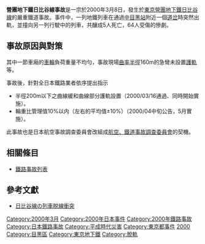 {{Expand language|ja}}
{{Infobox rail accident 
|title = 營團地下鐵日比谷線事故
|boxwidth = 
|image = 
|image_width = 
|caption = 
|date = {{和暦|2000}}3月8日
|time = 9時1分(JST)
|location = [[東京都|東京都]][[目黑區|目黑區]]
|location-dist =
|location-dist-mi =
|location-dir =
|location-city =
|country = {{JPN}}
|line = [[東京地下鐵日比谷線|日比谷線]]
|operator = [[帝都高速度交通營團|帝都高速度交通營團]]
|type = [[脫軌|脫軌事故]]
|cause = 
|trains = 2台
|pax = 
|deaths = 5人
|injuries = 64人
|damage = 
}}

'''營團地下鐵日比谷線事故'''是一宗於2000年3月8日，發生於[[東京|東京]][[營團地下鐵|營團地下鐵]][[日比谷線|日比谷線]]的嚴重鐵道事故。事件中，一列地鐵列車在通過[[中目黑站|中目黑站]]附近一個[[道岔|道岔]]時突然出軌，並撞向另一列行駛中的列車，共釀成5人死亡，64人受傷的慘劇。

== 事故原因與對策 ==
其中一節車廂的[[車輪|車輪]]負荷重量不均勻，事故現場[[曲率半徑|曲率半徑]]160m的急彎未設置[[護軌|護軌]]等。

事故後，針對全日本鐵路業者依序提出指示

* 半徑200m以下之曲線緩和曲線部分護軌設置（2000/03/16通過、同時開始實施）。
* 輪重比管理值10%以内（左右的平均值±10%）（2000/04中旬公告，5月實施）。

此事故也是日本航空事故調查委員會改組成[[航空、鐵道事故調查委員會_(日本)|航空、鐵道事故調查委員會]]的契機。

==相關條目==
*[[鐵路事故列表|鐵路事故列表]]

==參考文獻==
{{refbegin}}
*[https://web.archive.org/web/20090211153813/http://shippai.jst.go.jp/fkd/Detail?fn=0&id=CA0000608& 日比谷線の列車脱線衝突]{{ja}}
{{refend}}
{{reflist}}

{{Japan-rail-stub}}
{{Event-stub}}
{{Portal bar|日本|鐵路|東京|城市軌道交通|日本鐵路|災害|歷史}}
[[Category:2000年3月|Category:2000年3月]]
[[Category:2000年日本事件|Category:2000年日本事件]]
[[Category:2000年鐵路事故|Category:2000年鐵路事故]]
[[Category:日本鐵路事故|Category:日本鐵路事故]]
[[Category:平成時代災害|Category:平成時代災害]]
[[Category:東京都事件|Category:東京都事件]]
[[Category:東京都鐵道歷史|2000]]
[[Category:目黑區|Category:目黑區]]
[[Category:東京地下鐵|Category:東京地下鐵]]
[[Category:脫軌|Category:脫軌]]
